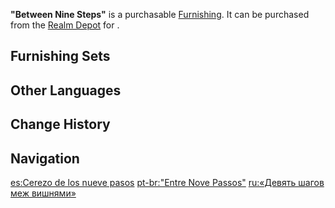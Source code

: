 {{Furnishing Infobox
|id             = 372320
|image          = Item Between Nine Steps.png
|category       = Landform
|subcategory    = Tree
|quality        = 4
|adeptal_energy = 30
|load           = 550
|reduced_load   = 550
|description    = A tall, straight, lavender-colored Sakura Tree with a graceful posture. The trunk is exceptionally sturdy, and the blossoms and leaves are known for their "indecisive" color, sometimes appearing redder, other times appearing bluer.<br />The Sakura Tree is known as a tree of limitless inspiration. A common motif in [[Inazuma]]'s folk stories is that whenever a writer suffers from writer's block, they will walk around a tall Sakura Tree, with whose hues they share an affinity in their moment of creative indecision. In just nine steps, a creative idea will drop into their mind like a falling Sakura blossom. This is how the tall Sakura Tree earned its name of "Between Nine Steps."
|source1        = [[Realm Depot]]
}}
'''"Between Nine Steps"''' is a purchasable [[Furnishing]]. It can be purchased from the [[Realm Depot]] for {{Item|Realm Currency|30|x=120}}.

==Furnishing Sets==
{{Craft Usage}}

==Other Languages==
{{Other Languages
|en      = "Between Nine Steps"
|zhs     = 「九步踯躅间」
|zhs_rm  = "Jiǔ Bù Zhízhú Jiān"
|zht     = 「九步躑躅間」
|zht_rm  = "Jiǔ Bù Zhízhú Jiān"
|zh_tl   = "Between Nine Steps of Hesitation"
|ja      = 「九歩の躑躅」
|ja_rm   = "Kyuu-ho no Tekichoku"
|ja_tl   = "Nine Steps of Hesitation"
|zhja_note = In these languages, there is an instance of wordplay within this furnishing's description that relies on the two meanings of the characters {{zh|{{w|躑躅}}}}: "hesitation" and "azalea; rhododendron." The anecdote about writer's block alludes to the former, and the color of the tree is compared to the latter.
|ko      = 「구보척촉간」
|ko_tl   = "Between Nine Steps"
|es      = Cerezo de los nueve pasos
|es_tl   = Cherry Tree of the Nine Steps
|fr      = «&nbsp;Cerisier des neuf pas&nbsp;»
|fr_tl   = "Cherry Tree of the Nine Steps"
|ru      = «Девять шагов меж вишнями»
|ru_tl   = "Nine Steps Between Cherries"
|th      = "เก้าก้าวท่ามกลางสีม่วงแดง"
|th_rm   = "Kao Kao Tham Klang Si Muang Daeng"
|th_tl   = "Nine Steps Amidst Purple and Red"
|vi      = "Tâm Tư Chín Bước Chân"
|vi_tl   = 
|de      = „Zwischen neun Schritten“
|de_tl   = "Between Nine Steps"
|id      = "Sekitar Sembilan Langkah"
|id_tl   = "Around Nine Steps"
|pt      = “Entre Nove Passos”
|pt_tl   = "Between Nine Steps"
|tr      = Dokuz Adım
|tr_tl   = Nine Steps
|it      = Sakura dei nove passi
|it_tl   = Nine Steps Sakura
}}

==Change History==
{{Change History|2.2}}

==Navigation==
{{Furnishing Navbox|exterior}}

[[es:Cerezo de los nueve pasos]]
[[pt-br:"Entre Nove Passos"]]
[[ru:«Девять шагов меж вишнями»]]